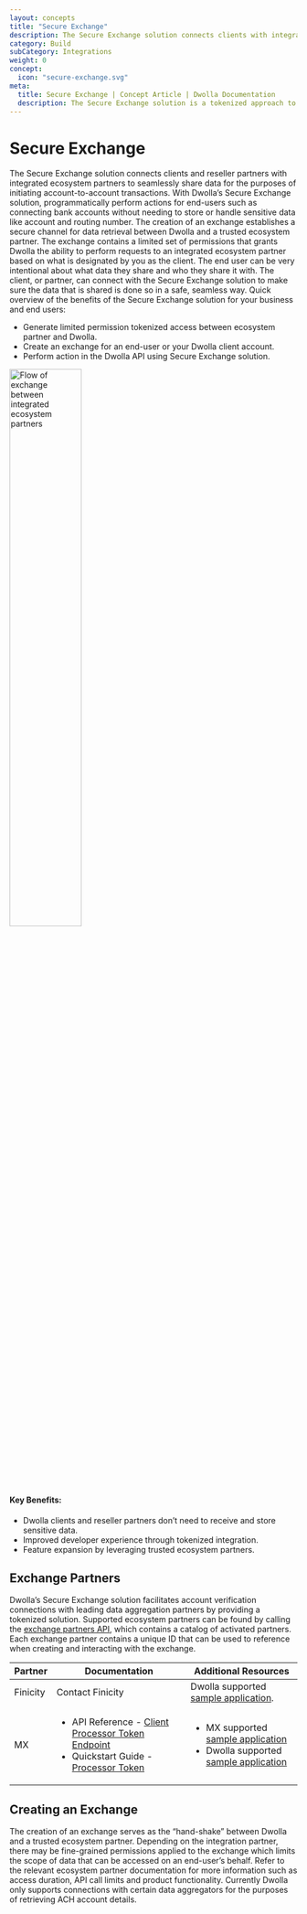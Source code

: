 ```yaml
---
layout: concepts
title: "Secure Exchange"
description: The Secure Exchange solution connects clients with integrated ecosystem partners to seamlessly share data and initiate account-to-account payments.
category: Build
subCategory: Integrations
weight: 0
concept:
  icon: "secure-exchange.svg"
meta:
  title: Secure Exchange | Concept Article | Dwolla Documentation
  description: The Secure Exchange solution is a tokenized approach to a more interconnected payment experience among trusted third-party data providers.
---
```



# Secure Exchange

The Secure Exchange solution connects clients and reseller partners with integrated ecosystem partners to seamlessly share data for the purposes of initiating account-to-account transactions. With Dwolla’s Secure Exchange solution, programmatically perform actions for end-users such as connecting bank accounts without needing to store or handle sensitive data like account and routing number.
The creation of an exchange establishes a secure channel for data retrieval between Dwolla and a trusted ecosystem partner. The exchange contains a limited set of permissions that grants Dwolla the ability to perform requests to an integrated ecosystem partner based on what is designated by you as the client. The end user can be very intentional about what data they share and who they share it with. The client, or partner, can connect with the Secure Exchange solution to make sure the data that is shared is done so in a safe, seamless way.
Quick overview of the benefits of the Secure Exchange solution for your business and end users:

- Generate limited permission tokenized access between ecosystem partner and Dwolla.
- Create an exchange for an end-user or your Dwolla client account.
- Perform action in the Dwolla API using Secure Exchange solution.

<InlineCTA
  icon={apiReferenceIcon}
  text="Check our Exchanges and Exchange Partners API Reference documentation."
  href="/api-reference/exchanges"
/>

<Image
  src={secureExchangeImage}
  alt="Flow of exchange between integrated ecosystem partners"
  width="50%"
  height="50%"
/>

#### Key Benefits:

- Dwolla clients and reseller partners don’t need to receive and store sensitive data.
- Improved developer experience through tokenized integration.
- Feature expansion by leveraging trusted ecosystem partners.

## Exchange Partners

Dwolla’s Secure Exchange solution facilitates account verification connections with leading data aggregation partners by providing a tokenized solution. Supported ecosystem partners can be found by calling the [exchange partners API](https://developers.dwolla.com/api-reference/exchanges/list-exchange-partners), which contains a catalog of activated partners. Each exchange partner contains a unique ID that can be used to reference when creating and interacting with the exchange.

| Partner  | Documentation                                                                                                                                                                                                                       | Additional Resources                                                                                                                                                                                                                                    |
| -------- | ----------------------------------------------------------------------------------------------------------------------------------------------------------------------------------------------------------------------------------- | ------------------------------------------------------------------------------------------------------------------------------------------------------------------------------------------------------------------------------------------------------- |
| Finicity | Contact Finicity                                                                                                                                                                                                                    | Dwolla supported [sample application](https://github.com/Dwolla/integration-examples/tree/main/packages/finicity-token-exchange).                                                                                                                       |
| MX       | <ul><li>API Reference - [Client Processor Token Endpoint](https://docs.mx.com/api#processor_token_client_endpoints)</li><li>Quickstart Guide - [Processor Token](https://docs.mx.com/processor_token/guides/client_guide)</li></ul> | <ul><li>MX supported [sample application](https://github.com/mxenabled/processor-tokens-client-quickstart)</li><li>Dwolla supported [sample application](https://github.com/Dwolla/integration-examples/tree/main/packages/mx-token-exchange)</li></ul> |

## Creating an Exchange

The creation of an exchange serves as the “hand-shake” between Dwolla and a trusted ecosystem partner. Depending on the integration partner, there may be fine-grained permissions applied to the exchange which limits the scope of data that can be accessed on an end-user’s behalf. Refer to the relevant ecosystem partner documentation for more information such as access duration, API call limits and product functionality.
Currently Dwolla only supports connections with certain data aggregators for the purposes of retrieving ACH account details.
